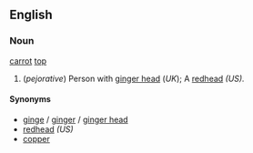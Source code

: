 ==English==

===Noun===
[[carrot]] [[top]]
# (''pejorative'') Person with [[ginger head]] (''UK''); A [[redhead]] ''(US).''

====Synonyms====
*[[ginge]] / [[ginger]] / [[ginger head]] {{UK}}
*[[redhead]] ''(US)''
*[[copper]] {{UK}}